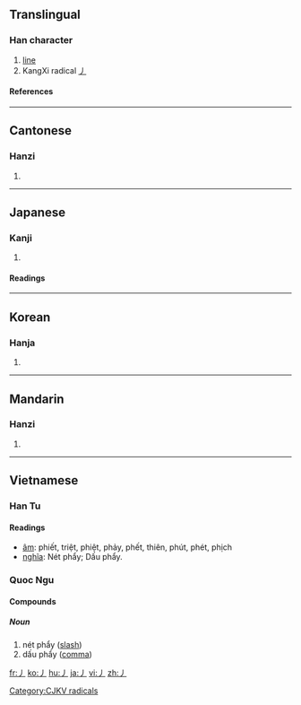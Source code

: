 ==Translingual==
{{stroke order|type=animate}}
===Han character===
{{Han char|rn=4|rad=丿|as=00|sn=1|four=|canj=竹 (H), X竹 (XH)}}
# [[line]]
# KangXi radical [[Index:Chinese radical/丿|丿]]
====References====
{{Han ref|kx=0081.060|dkj=00106|dj=0164.070|hdz=10031.020|uh=4E3F|ud=20031}}
----

==Cantonese==
===Hanzi===
{{yue-hanzi|jyut=|y=pit3}}
# {{defn|Cantonese}}
----
==Japanese==
===Kanji===
{{ja-kanji|grade=|rs=丿00}}
# {{defn|Japanese}}
====Readings====
{{ja-readings|on=[[へつ]] (hetsu), [[へち]] (hechi), [[よう]] (yō)|kun=[[もとる]] (motoru)}}
----
==Korean==
===Hanja===
{{ko-hanja|hangeul=별|rv=byeol|mr=pyŏl}}
# {{defn|Korean}}
----
==Mandarin==
===Hanzi===
{{cmn-hanzi|pin=[[piě]] ([[pie3]])|wg=p'ieh<sup>3</sup>}}
# {{defn|Mandarin}}
----
==Vietnamese==
===Han Tu===
{{vi-hantu}}
====Readings====
*[[音読|âm]]: phiết, triệt, phiệt, phảy, phết, thiên, phút, phét, phịch
*[[意義|nghĩa]]: Nét phẩy; Dấu phẩy.
===Quoc Ngu===
====Compounds====
=====Noun=====
# nét phẩy ([[slash]])
# dấu phẩy ([[comma]])

[[Category:CJKV radicals]]

[[fr:丿]]
[[ko:丿]]
[[hu:丿]]
[[ja:丿]]
[[vi:丿]]
[[zh:丿]]